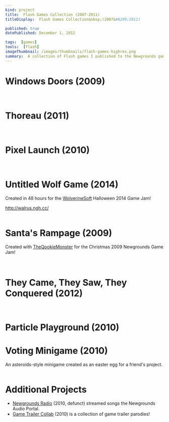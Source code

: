```yaml
---
kind: project
title:  Flash Games Collection (2007-2011)
titleDisplay:  Flash Games Collection&nbsp;(2007&#8209;2011)

published: true
datePublished: December 1, 2012

tags:  [games]
tools:  [flash]
imageThumbnail: /images/thumbnails/flash-games-highres.png
summary:  A collection of Flash games I published to the Newgrounds game portal as a teenager.
---
```


# Windows Doors (2009)

<GamePreview gameSlug="windows-doors" />

<img src="/flash/screenshots/windows-doors-2.png" alt="" />
<img src="/flash/screenshots/windows-doors-3.png" alt="" />
<img src="/flash/screenshots/windows-doors-1.png" alt="" />

# Thoreau (2011)

<GamePreview gameSlug="thoreau" />

<img src="/flash/screenshots/thoreau-2.png" alt="" />
<img src="/flash/screenshots/thoreau-3.png" alt="" />

# Pixel Launch (2010)

<GamePreview gameSlug="pixel-launch" />

<img src="/flash/screenshots/pixel-launch-1.png" alt="" />
<img src="/flash/screenshots/pixel-launch-3.png" alt="" />
<img src="/flash/screenshots/pixel-launch-4.png" alt="" />
<img src="/flash/screenshots/pixel-launch-5.png" alt="" />

# Untitled Wolf Game (2014)

Created in 48 hours for the [WolverineSoft](https://www.wolverinesoft.org/) Halloween 2014 Game Jam!

http://walrus.ngh.cc/

<img src="/flash/screenshots/wolf-1.png" alt="" />

# Santa's Rampage (2009)

Created with [TheQookieMonster](https://theqookiemonster.newgrounds.com/) for the Christmas 2009 Newgrounds Game Jam!

<GamePreview gameSlug="santas-rampage" />

<img src="/flash/screenshots/santa-1.png" alt="" />
<img src="/flash/screenshots/santa-2.png" alt="" />

# They Came, They Saw, They Conquered (2012)

<GamePreview gameSlug="tctstc" />

<img src="/flash/screenshots/tctstc-1.png" alt="" />
<img src="/flash/screenshots/tctstc-2.png" alt="" />

# Particle Playground (2010)

<GamePreview gameSlug="particle-playground" />

# Voting Minigame (2010)

An asteroids-style minigame created as an easter egg for a friend's project.

<GamePreview gameSlug="voting-minigame" />

<img src="/flash/screenshots/voting-1.png" alt="" />

# Additional Projects

* [Newgrounds Radio](https://www.newgrounds.com/portal/view/533490) (2010, defunct) streamed songs the Newgrounds Audio Portal.
* [Game Trailer Collab](https://www.newgrounds.com/portal/view/532891) (2010) is a collection of game trailer parodies!